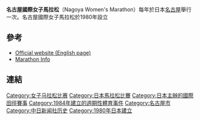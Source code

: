 {{Infobox athletics race
| bgcolour      = 
| image         = 
| imagesize     = 
| caption       = 
| date          = 
| location      = 日本
| type          = 公路
| distance      = 20公里、馬拉松
| sponsor       = 
| beneficiary   = 
| est           =1980
| end           =
| record        =
{{ubl
|'''20公里'''：{{USA}} Cathie Twomey 1小時06分52秒 （1982）
|'''馬拉松'''：{{BHR}} Eunice Jepkirui Kirwa 2小時21分17秒 （2017）
}}
| homepage      = 
}}
'''名古屋國際女子馬拉松'''（Nagoya Women's Marathon）每年於日本[[名古屋|名古屋]]舉行一次。名古屋國際女子馬拉松於1980年設立

==參考==
{{reflist}}
* [https://web.archive.org/web/20121011071801/http://womens.marathon-festival.com/en/ Official website (English page)]
* [http://marathoninfo.free.fr/historique/nagoya.htm Marathon Info] {{Wayback|url=http://marathoninfo.free.fr/historique/nagoya.htm |date=20181002040928 }}

== 連結 ==
{{Commonscat}}

{{日本马拉松比赛}}
{{Authority control}}

[[Category:女子马拉松比赛|Category:女子马拉松比赛]]
[[Category:日本馬拉松比賽|Category:日本馬拉松比賽]]
[[Category:日本主辦的國際田徑賽事|Category:日本主辦的國際田徑賽事]]
[[Category:1984年建立的週期性體育事件|Category:1984年建立的週期性體育事件]]
[[Category:名古屋市|Category:名古屋市]]
[[Category:中日新闻社历史|Category:中日新闻社历史]]
[[Category:1980年日本建立|Category:1980年日本建立]]